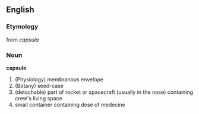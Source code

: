 ==English==
===Etymology===
from {{L.}} ''capsula''

===Noun===
'''capsule'''
#(Physiology) membranous envelope
#(Botany) seed-case
#(detachable) part of rocket or spacecraft (usually in the nose) containing crew's living space
#small container containing dose of medecine